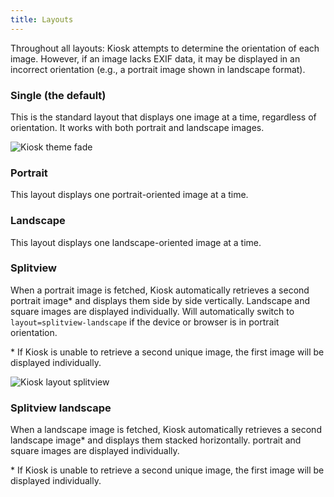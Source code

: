 ```yaml
---
title: Layouts
---
```




<Aside type="note">
Throughout all layouts: Kiosk attempts to determine the orientation of each image. However, if an image lacks EXIF data, it may be displayed in an incorrect orientation (e.g., a portrait image shown in landscape format).
</Aside>

<Settings
    config="layout"
    env="KIOSK_LAYOUT"
    url="layout"
    value="single | portrait | landscape | splitview | splitview-landscape"
    defaultValue="single"
/>


### Single (the default)
This is the standard layout that displays one image at a time, regardless of orientation.
It works with both portrait and landscape images.

![Kiosk theme fade](../../../assets/theme-fade.jpeg)

### Portrait
This layout displays one portrait-oriented image at a time.

### Landscape
This layout displays one landscape-oriented image at a time.

### Splitview
When a portrait image is fetched, Kiosk automatically retrieves a second portrait image\* and displays them side by side vertically. Landscape and square images are displayed individually. Will automatically switch to `layout=splitview-landscape` if the device or browser is in portrait orientation.

\* If Kiosk is unable to retrieve a second unique image, the first image will be displayed individually.

![Kiosk layout splitview](../../../assets/layout-splitview.jpg)

### Splitview landscape
When a landscape image is fetched, Kiosk automatically retrieves a second landscape image\* and displays them stacked horizontally. portrait and square images are displayed individually.

\* If Kiosk is unable to retrieve a second unique image, the first image will be displayed individually.
